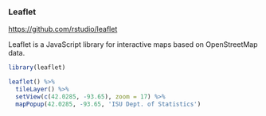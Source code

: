 
### Leaflet
<https://github.com/rstudio/leaflet>

Leaflet is a JavaScript library for interactive maps based on OpenStreetMap data.

```r
library(leaflet)
```

```r
leaflet() %>% 
  tileLayer() %>% 
  setView(c(42.0285, -93.65), zoom = 17) %>% 
  mapPopup(42.0285, -93.65, 'ISU Dept. of Statistics')
```

